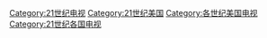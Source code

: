 [[Category:21世纪电视|Category:21世纪电视]]
[[Category:21世纪美国|Category:21世纪美国]]
[[Category:各世纪美国电视|Category:各世纪美国电视]]
[[Category:21世纪各国电视|Category:21世纪各国电视]]